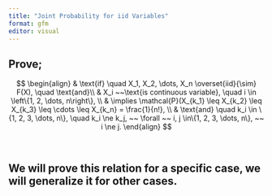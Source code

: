 ```yaml
---
title: "Joint Probability for iid Variables"
format: gfm
editor: visual
---
```



## Prove;

$$
\begin{align}
& \text{if} \quad X_1, X_2, \dots, X_n \overset{iid}{\sim} F(X), \quad \text{and}\\
& X_i ~~\text{is continuous variable}, \quad i \in \left\{1, 2, \dots, n\right\}, \\
& \implies \mathcal{P}(X_{k_1} \leq X_{k_2} \leq X_{k_3} \leq \cdots \leq X_{k_n} = \frac{1}{n!}, \\
& \text{and} \quad k_i \in \{1, 2, 3, \dots, n\}, \quad k_i \ne k_j, ~~ \forall ~~ i, j \in\{1, 2, 3, \dots, n\}, ~~ i \ne j.
\end{align}
$$


\ 
\ 

## We will prove this relation for a specific case, we will generalize it for other cases.

